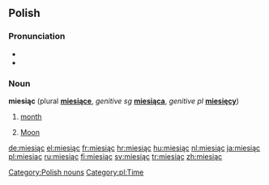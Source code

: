 ==Polish==

===Pronunciation===
* {{IPA|/ˈmiɛɕɔ̃ʦ/}}
* {{audio|pl-miesiąc.ogg|audio}}

===Noun===
'''miesiąc''' {{m}} (plural '''[[miesiące]]''', ''genitive sg'' '''[[miesiąca]]''', ''genitive pl'' '''[[miesięcy]]''')

# [[month]]
# {{archaic}} [[Moon]]

[[Category:Polish nouns]]
[[Category:pl:Time]]

[[de:miesiąc]]
[[el:miesiąc]]
[[fr:miesiąc]]
[[hr:miesiąc]]
[[hu:miesiąc]]
[[nl:miesiąc]]
[[ja:miesiąc]]
[[pl:miesiąc]]
[[ru:miesiąc]]
[[fi:miesiąc]]
[[sv:miesiąc]]
[[tr:miesiąc]]
[[zh:miesiąc]]